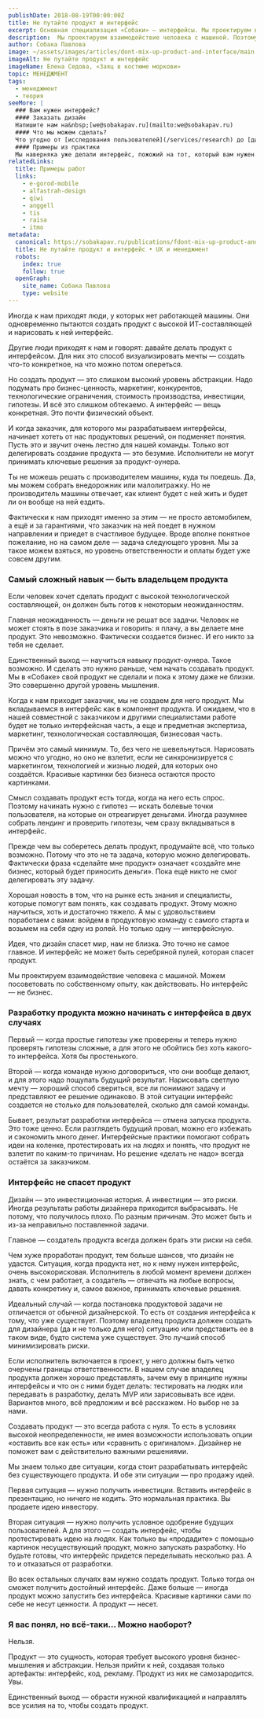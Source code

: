 ```yaml
---
publishDate: 2018-08-19T00:00:00Z
title: Не путайте продукт и интерфейс
excerpt: Основная специализация «Собаки» — интерфейсы. Мы проектируем взаимодействие человека с машиной. Поэтому ожидаем, что к нам придут люди, у которых уже есть машина. А мы придумаем, как сделать так, чтобы с ней было удобно работать. Но так бывает не всегда.
description:  Мы проектируем взаимодействие человека с машиной. Поэтому ожидаем, что к нам придут люди, у которых уже есть машина. А мы придумаем, как сделать так, чтобы с ней было удобно работать. 
author: Собака Павлова
image: ~/assets/images/articles/dont-mix-up-product-and-interface/main.jpg
imageAlt: Не путайте продукт и интерфейс
imageName: Елена Седова, «Заяц в костюме моркови»
topic: МЕНЕДЖМЕНТ
tags:
  - менеджмент
  - теория
seeMore: |
  ### Вам нужен интерфейс?
  #### Заказать дизайн
  Напишите нам на&nbsp;[we@sobakapav.ru](mailto:we@sobakapav.ru)
  #### Что мы можем сделать?
  Что угодно от [исследования пользователей](/services/research) до [дизайна интерфейса под ключ](/services/ux-design). 
  #### Примеры из практики
  Мы наверняка уже делали интерфейс, пожожий на тот, который вам нужен. [Проверьте](https://sobakapav.ru/portfolio).
relatedLinks:
  title: Примеры работ
  links:
    - e-gorod-mobile
    - alfastrah-design
    - qiwi
    - anggell
    - tis
    - raisa
    - itmo
metadata:
  canonical: https://sobakapav.ru/publications/fdont-mix-up-product-and-interface
  title: Не путайте продукт и интерфейс • UX и менеджмент
  robots:
    index: true
    follow: true
  openGraph:
    site_name: Собака Павлова
    type: website
---
```



Иногда к нам приходят люди, у которых нет работающей машины. Они одновременно пытаются создать продукт с высокой ИТ-составляющей и нарисовать к ней интерфейс.

Другие люди приходят к нам и говорят: давайте делать продукт с интерфейсом. Для них это способ визуализировать мечты — создать что-то конкретное, на что можно потом опереться.

Но создать продукт — это слишком высокий уровень абстракции. Надо подумать про бизнес-ценность, маркетинг, конкурентов, технологические ограничения, стоимость производства, инвестиции, гипотезы. И всё это слишком обтекаемо. А интерфейс — вещь конкретная. Это почти физический объект.

И когда заказчик, для которого мы разрабатываем интерфейсы, начинает хотеть от нас продуктовых решений, он подменяет понятия. Пусть это и звучит очень лестно для нашей команды. Только вот делегировать создание продукта — это безумие. Исполнители не могут принимать ключевые решения за продукт-оунера.

Ты не можешь решать с производителем машины, куда ты поедешь. Да, мы можем собрать внедорожник или малолитражку. Но не производитель машины отвечает, как клиент будет с ней жить и будет ли он вообще на ней ездить.

Фактически к нам приходят именно за этим — не просто автомобилем, а ещё и за гарантиями, что заказчик на ней поедет в нужном направлении и приедет в счастливое будущее. Вроде вполне понятное пожелание, но на самом деле — задача следующего уровня. Мы за такое можем взяться, но уровень ответственности и оплаты будет уже совсем другим.

### Самый сложный навык — быть владельцем продукта

Если человек хочет сделать продукт с высокой технологической составляющей, он должен быть готов к некоторым неожиданностям.

Главная неожиданность — деньги не решат все задачи. Человек не может стоять в позе заказчика и говорить: я плачу, а вы делаете мне продукт. Это невозможно. Фактически создается бизнес. И его никто за тебя не сделает.

Единственный выход — научиться навыку продукт-оунера. Такое возможно. И сделать это нужно раньше, чем начать создавать продукт. Мы в «Собаке» свой продукт не сделали и пока к этому даже не близки. Это совершенно другой уровень мышления.

Когда к нам приходит заказчик, мы не создаем для него продукт. Мы вкладываемся в интерфейс как в компонент продукта. И ожидаем, что в нашей совместной с заказчиком и другими специалистами работе будет не только интерфейсная часть, а еще и предметная экспертиза, маркетинг, технологическая составляющая, бизнесовая часть.

Причём это самый минимум. То, без чего не шевельнуться. Нарисовать можно что угодно, но оно не взлетит, если не синхронизируется с маркетингом, технологией и жизнью людей, для которых оно создаётся. Красивые картинки без бизнеса остаются просто картинками.

Смысл создавать продукт есть тогда, когда на него есть спрос. Поэтому начинать нужно с гипотез — искать болевые точки пользователя, на которые он отреагирует деньгами. Иногда разумнее собрать лендинг и проверить гипотезы, чем сразу вкладываться в интерфейс.

Прежде чем вы соберетесь делать продукт, продумайте всё, что только возможно. Потому что это не та задача, которую можно делегировать. Фактически фраза «сделайте мне продукт» означает «создайте мне бизнес, который будет приносить деньги». Пока ещё никто не смог делегировать эту задачу.

Хорошая новость в том, что на рынке есть знания и специалисты, которые помогут вам понять, как создавать продукт. Этому можно научиться, хоть и достаточно тяжело. А мы с удовольствием поработаем с вами: войдем в продуктовую команду с самого старта и возьмем на себя одну из ролей. Но только одну — интерфейсную.

Идея, что дизайн спасет мир, нам не близка. Это точно не самое главное. И интерфейс не может быть серебряной пулей, которая спасет продукт.

Мы проектируем взаимодействие человека с машиной. Можем посоветовать по собственному опыту, как действовать. Но интерфейс — не бизнес.

### Разработку продукта можно начинать с интерфейса в двух случаях

Первый — когда простые гипотезы уже проверены и теперь нужно проверять гипотезы сложные, а для этого не обойтись без хоть какого-то интерфейса. Хотя бы простенького.

Второй — когда команде нужно договориться, что они вообще делают, и для этого надо пощупать будущий результат. Нарисовать светлую мечту — хороший способ свериться, все ли понимают задачу и представляют ее решение одинаково. В этой ситуации интерфейс создается не столько для пользователей, сколько для самой команды.

Бывает, результат разработки интерфейса — отмена запуска продукта. Это тоже ценно. Если разглядеть будущий провал, можно его избежать и сэкономить много денег. Интерфейсные практики помогают собрать идеи на коленке, протестировать их на людях и понять, что продукт не взлетит по каким-то причинам. Но решение «делать не надо» всегда остаётся за заказчиком.

### Интерфейс не спасет продукт

Дизайн — это инвестиционная история. А инвестиции — это риски. Иногда результаты работы дизайнера приходится выбрасывать. Не потому, что получилось плохо. По разным причинам. Это может быть и из-за неправильно поставленной задачи.

Главное — создатель продукта всегда должен брать эти риски на себя.

Чем хуже проработан продукт, тем больше шансов, что дизайн не удастся. Ситуация, когда продукта нет, но к нему нужен интерфейс, очень высокорисковая. Исполнитель в любой момент времени должен знать, с чем работает, а создатель — отвечать на любые вопросы, давать конкретику и, самое важное, принимать ключевые решения.

Идеальный случай — когда постановка продуктовой задачи не отличается от обычной дизайнерской. То есть от создания интерфейса к тому, что уже существует. Поэтому владелец продукта должен создать для дизайнера (да и не только для него) ситуацию или представить ее в таком виде, будто система уже существует. Это лучший способ минимизировать риски.

Если исполнитель включается в проект, у него должны быть четко очерчены границы ответственности. В нашем случае владелец продукта должен хорошо представлять, зачем ему в принципе нужны интерфейсы и что он с ними будет делать: тестировать на людях или передавать в разработку, делать MVP или зарисовывать все идеи. Вариантов много, всё предложим и всё расскажем. Но выбор не за нами.

Создавать продукт — это всегда работа с нуля. То есть в условиях высокой неопределенности, не имея возможности использовать опции «оставить все как есть» или «сравнить с оригиналом». Дизайнер не поможет вам с действительно важными решениями.

Мы знаем только две ситуации, когда стоит разрабатывать интерфейс без существующего продукта. И обе эти ситуации — про продажу идей.

Первая ситуация — нужно получить инвестиции. Вставить интерфейс в презентацию, но ничего не кодить. Это нормальная практика. Вы продаете идею инвестору.

Вторая ситуация — нужно получить условное одобрение будущих пользователей. А для этого — создать интерфейс, чтобы протестировать идею на людях. Как только вы «продадите» с помощью картинок несуществующий продукт, можно запускать разработку. Но будьте готовы, что интерфейс придется переделывать несколько раз. А то и отказаться от разработки.

Во всех остальных случаях вам нужно создать продукт. Только тогда он сможет получить достойный интерфейс. Даже больше — иногда продукт можно запустить без интерфейса. Красивые картинки сами по себе не несут ценности. А продукт — несет.

### Я вас понял, но всё-таки… Можно наоборот?

Нельзя.

Продукт — это сущность, которая требует высокого уровня бизнес-мышления и абстракции. Нельзя прийти к ней, создавая только артефакты: интерфейс, код, рекламу. Продукт из них не самозародится. Увы.

Единственный выход — обрасти нужной квалификацией и направлять все усилия на то, чтобы создать продукт.
